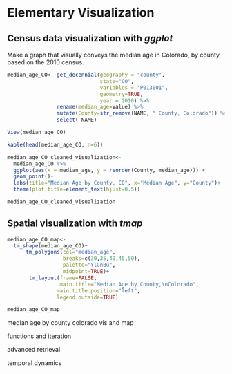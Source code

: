 # Elementary Visualization 

## Census data visualization with *ggplot*

Make a graph that visually conveys the median age in Colorado, by county, based on the 2010 census. 

```r
median_age_CO<- get_decennial(geography = "county",
                              state="CO",
                              variables = "P013001", 
                              geometry=TRUE,
                              year = 2010) %>% 
                rename(median_age=value) %>% 
                mutate(County=str_remove(NAME, " County, Colorado")) %>% 
                select(-NAME)
```

```r
View(median_age_CO)
```

```r
kable(head(median_age_CO, n=6))
```


```r

median_age_CO_cleaned_visualization<-
  median_age_CO %>%
  ggplot(aes(x = median_age, y = reorder(County, median_age))) + 
  geom_point()+
  labs(title="Median Age by County, CO", x="Median Age", y="County")+
  theme(plot.title=element_text(hjust=0.5))

median_age_CO_cleaned_visualization
```

## Spatial visualization with *tmap*

```r
median_age_CO_map<-
  tm_shape(median_age_CO)+
      tm_polygons(col="median_age",
                  breaks=c(30,35,40,45,50),
                  palette="YlGnBu", 
                  midpoint=TRUE)+
       tm_layout(frame=FALSE, 
                 main.title="Median Age by County,\nColorado",  
                main.title.position="left", 
                legend.outside=TRUE)

```

```r

median_age_CO_map
```




median age by county colorado
vis and map

functions and iteration

advanced retrieval

temporal dynamics

